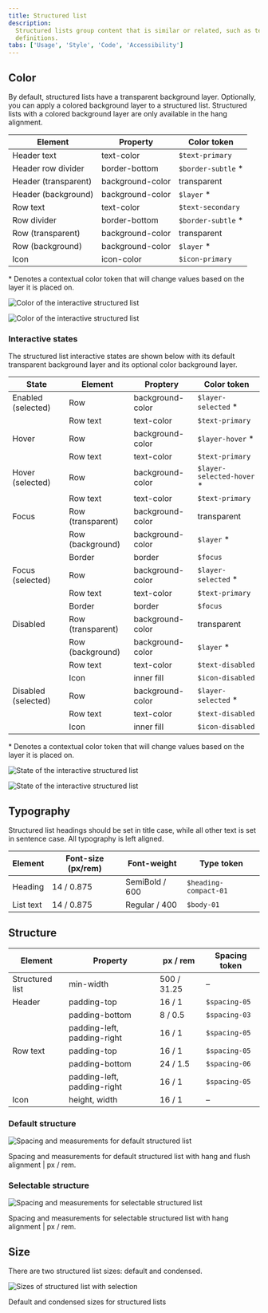 ```yaml
---
title: Structured list
description:
  Structured lists group content that is similar or related, such as terms and
  definitions.
tabs: ['Usage', 'Style', 'Code', 'Accessibility']
---
```


## Color

By default, structured lists have a transparent background layer. Optionally,
you can apply a colored background layer to a structured list. Structured lists
with a colored background layer are only available in the hang alignment.

| Element              | Property         | Color token         |
| -------------------- | ---------------- | ------------------- |
| Header text          | text-color       | `$text-primary`     |
| Header row divider   | border-bottom    | `$border-subtle` \* |
| Header (transparent) | background-color | transparent         |
| Header (background)  | background-color | `$layer` \*         |
| Row text             | text-color       | `$text-secondary`   |
| Row divider          | border-bottom    | `$border-subtle` \* |
| Row (transparent)    | background-color | transparent         |
| Row (background)     | background-color | `$layer` \*         |
| Icon                 | icon-color       | `$icon-primary`     |

<Caption>
  * Denotes a contextual color token that will change values based on the layer
  it is placed on.
</Caption>

<Row>
<Column colLg={12}>
<Tabs>

<Tab label="Transparent">

![Color of the interactive structured list](images/structured-list-style-1.png)

</Tab>

<Tab label="Background">

![Color of the interactive structured list](images/structured-list-style-2.png)

</Tab>

</Tabs>

</Column>
</Row>

### Interactive states

The structured list interactive states are shown below with its default
transparent background layer and its optional color background layer.

| State               | Element           | Proptery         | Color token                |
| ------------------- | ----------------- | ---------------- | -------------------------- |
| Enabled (selected)  | Row               | background-color | `$layer-selected` \*       |
|                     | Row text          | text-color       | `$text-primary`            |
| Hover               | Row               | background-color | `$layer-hover` \*          |
|                     | Row text          | text-color       | `$text-primary`            |
| Hover (selected)    | Row               | background-color | `$layer-selected-hover` \* |
|                     | Row text          | text-color       | `$text-primary`            |
| Focus               | Row (transparent) | background-color | transparent                |
|                     | Row (background)  | background-color | `$layer` \*                |
|                     | Border            | border           | `$focus`                   |
| Focus (selected)    | Row               | background-color | `$layer-selected` \*       |
|                     | Row text          | text-color       | `$text-primary`            |
|                     | Border            | border           | `$focus`                   |
| Disabled            | Row (transparent) | background-color | transparent                |
|                     | Row (background)  | background-color | `$layer` \*                |
|                     | Row text          | text-color       | `$text-disabled`           |
|                     | Icon              | inner fill       | `$icon-disabled`           |
| Disabled (selected) | Row               | background-color | `$layer-selected` \*       |
|                     | Row text          | text-color       | `$text-disabled`           |
|                     | Icon              | inner fill       | `$icon-disabled`           |

<Caption>
  * Denotes a contextual color token that will change values based on the layer
  it is placed on.
</Caption>

<Row>
<Column colLg={12}>
<Tabs>

<Tab label="Transparent">

![State of the interactive structured list](images/structured-list-style-3.png)

</Tab>

<Tab label="Background">

![State of the interactive structured list](images/structured-list-style-4.png)

</Tab>

</Tabs>

</Column>
</Row>

## Typography

Structured list headings should be set in title case, while all other text is
set in sentence case. All typography is left aligned.

| Element   | Font-size (px/rem) | Font-weight    | Type token            |
| --------- | ------------------ | -------------- | --------------------- |
| Heading   | 14 / 0.875         | SemiBold / 600 | `$heading-compact-01` |
| List text | 14 / 0.875         | Regular / 400  | `$body-01`            |

## Structure

| Element         | Property                    | px / rem    | Spacing token |
| --------------- | --------------------------- | ----------- | ------------- |
| Structured list | min-width                   | 500 / 31.25 | –             |
| Header          | padding-top                 | 16 / 1      | `$spacing-05` |
|                 | padding-bottom              | 8 / 0.5     | `$spacing-03` |
|                 | padding-left, padding-right | 16 / 1      | `$spacing-05` |
| Row text        | padding-top                 | 16 / 1      | `$spacing-05` |
|                 | padding-bottom              | 24 / 1.5    | `$spacing-06` |
|                 | padding-left, padding-right | 16 / 1      | `$spacing-05` |
| Icon            | height, width               | 16 / 1      | –             |

### Default structure

<div className="image--fixed">

![Spacing and measurements for default structured list](images/structured-list-style-5.png)

</div>

<Caption>
  Spacing and measurements for default structured list with hang and flush
  alignment | px / rem.
</Caption>

### Selectable structure

<div className="image--fixed">

![Spacing and measurements for selectable structured list](images/structured-list-style-6.png)

</div>

<Caption>
  Spacing and measurements for selectable structured list with hang alignment |
  px / rem.
</Caption>

## Size

There are two structured list sizes: default and condensed.

<div className="image--fixed">

![Sizes of structured list with selection](images/structured-list-style-7.png)

</div>

<Caption>Default and condensed sizes for structured lists</Caption>
